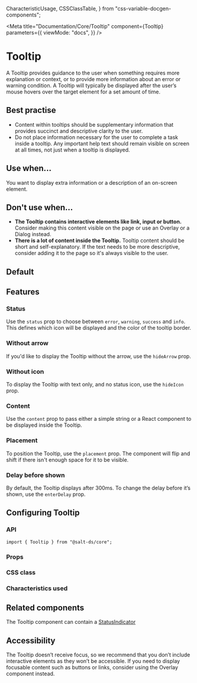   CharacteristicUsage,
  CSSClassTable,
} from "css-variable-docgen-components";

<Meta
  title="Documentation/Core/Tooltip"
  component={Tooltip}
  parameters={{
    viewMode: "docs",
  }}
/>

# Tooltip

A Tooltip provides guidance to the user when something requires more explanation or context, or to provide more information about an error or warning condition. A Tooltip will typically be displayed after the user’s mouse hovers over the target element for a set amount of time.

## Best practise

- Content within tooltips should be supplementary information that provides succinct and descriptive clarity to the user.
- Do not place information necessary for the user to complete a task inside a tooltip. Any important help text should remain visible on screen at all times, not just when a tooltip is displayed.

## Use when...

You want to display extra information or a description of an on-screen element.

## Don't use when...

- **The Tooltip contains interactive elements like link, input or button.** Consider making this content visible on the page or use an Overlay or a Dialog instead.
- **There is a lot of content inside the Tooltip.** Tooltip content should be short and self-explanatory. If the text needs to be more descriptive, consider adding it to the page so it's always visible to the user.

## Default

<Canvas>
  <Story id="core-tooltip--default" />
</Canvas>

## Features

### Status

Use the `status` prop to choose between `error`, `warning`, `success` and `info`. This defines which icon will be displayed and the color of the tooltip border.

<Canvas>
  <Story id="core-tooltip--status" />
</Canvas>

### Without arrow

If you'd like to display the Tooltip without the arrow, use the `hideArrow` prop.

<Canvas>
  <Story id="core-tooltip--without-arrow" />
</Canvas>

### Without icon

To display the Tooltip with text only, and no status icon, use the `hideIcon` prop.

<Canvas>
  <Story id="core-tooltip--without-icon" />
</Canvas>

### Content

Use the `content` prop to pass either a simple string or a React component to be displayed inside the Tooltip.

<Canvas>
  <Story id="core-tooltip--custom-content" />
</Canvas>

### Placement

To position the Tooltip, use the `placement` prop. The component will flip and shift if there isn't enough space for it to be visible.

<Canvas>
  <Story id="core-tooltip--placement" />
</Canvas>

### Delay before shown

By default, the Tooltip displays after 300ms. To change the delay before it’s shown, use the `enterDelay` prop.

<Canvas>
  <Story id="core-tooltip--delay" />
</Canvas>

## Configuring Tooltip

### API

```
import { Tooltip } from "@salt-ds/core";
```

### Props

<ArgsTable of={Tooltip} />

### CSS class

<CSSClassTable of={Tooltip} />

### Characteristics used

<CharacteristicUsage of={Tooltip} />

## Related components

The Tooltip component can contain a [StatusIndicator](?path=/docs/documentation-core-status-indicator--page)

## Accessibility

The Tooltip doesn’t receive focus, so we recommend that you don’t include interactive elements as they won’t be accessible. If you need to display focusable content such as buttons or links, consider using the Overlay component instead.

<HelpAndSupport />
